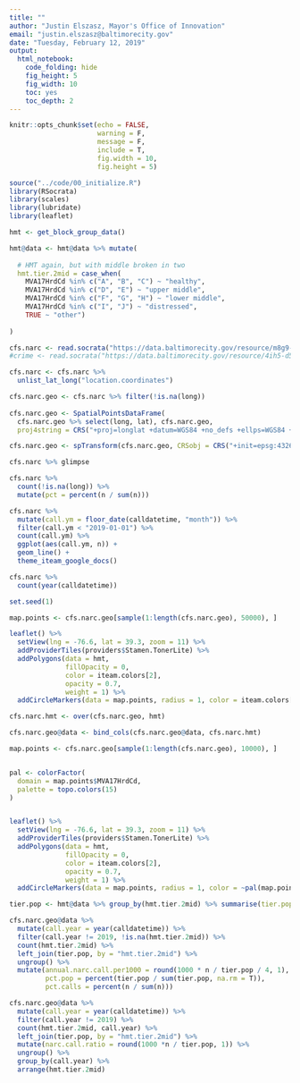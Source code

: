 ```yaml
---
title: ""
author: "Justin Elszasz, Mayor's Office of Innovation"
email: "justin.elszasz@baltimorecity.gov"
date: "Tuesday, February 12, 2019"
output:
  html_notebook:
    code_folding: hide
    fig_height: 5
    fig_width: 10
    toc: yes
    toc_depth: 2
---
```


```r
knitr::opts_chunk$set(echo = FALSE, 
                      warning = F, 
                      message = F, 
                      include = T,
                      fig.width = 10,
                      fig.height = 5)
``` 



```r
source("../code/00_initialize.R")
library(RSocrata)
library(scales)
library(lubridate)
library(leaflet)
```


```r
hmt <- get_block_group_data()

hmt@data <- hmt@data %>% mutate(
  
  # HMT again, but with middle broken in two
  hmt.tier.2mid = case_when(
    MVA17HrdCd %in% c("A", "B", "C") ~ "healthy",
    MVA17HrdCd %in% c("D", "E") ~ "upper middle",
    MVA17HrdCd %in% c("F", "G", "H") ~ "lower middle",
    MVA17HrdCd %in% c("I", "J") ~ "distressed",
    TRUE ~ "other")
  
)

cfs.narc <- read.socrata("https://data.baltimorecity.gov/resource/m8g9-abgb.json?description=NARCOTICSOutside")
#crime <- read.socrata("https://data.baltimorecity.gov/resource/4ih5-d5d5.json")
```

```r
cfs.narc <- cfs.narc %>% 
  unlist_lat_long("location.coordinates")

cfs.narc.geo <- cfs.narc %>% filter(!is.na(long))
  
cfs.narc.geo <- SpatialPointsDataFrame(
  cfs.narc.geo %>% select(long, lat), cfs.narc.geo,
  proj4string = CRS("+proj=longlat +datum=WGS84 +no_defs +ellps=WGS84 +towgs84=0,0,0"))

cfs.narc.geo <- spTransform(cfs.narc.geo, CRSobj = CRS("+init=epsg:4326 +proj=longlat +datum=WGS84 +no_defs +ellps=WGS84 +towgs84=0,0,0"))
```


```r
cfs.narc %>% glimpse
```

```r
cfs.narc %>% 
  count(!is.na(long)) %>% 
  mutate(pct = percent(n / sum(n))) 
```
```r
cfs.narc %>%
  mutate(call.ym = floor_date(calldatetime, "month")) %>%
  filter(call.ym < "2019-01-01") %>%
  count(call.ym) %>%
  ggplot(aes(call.ym, n)) +
  geom_line() +
  theme_iteam_google_docs()
```

```r
cfs.narc %>%
  count(year(calldatetime))
```




```r
set.seed(1)

map.points <- cfs.narc.geo[sample(1:length(cfs.narc.geo), 50000), ]

leaflet() %>%
  setView(lng = -76.6, lat = 39.3, zoom = 11) %>%
  addProviderTiles(providers$Stamen.TonerLite) %>%
  addPolygons(data = hmt,
              fillOpacity = 0,
              color = iteam.colors[2],
              opacity = 0.7,
              weight = 1) %>%
  addCircleMarkers(data = map.points, radius = 1, color = iteam.colors[5])

```

```r
cfs.narc.hmt <- over(cfs.narc.geo, hmt)

cfs.narc.geo@data <- bind_cols(cfs.narc.geo@data, cfs.narc.hmt)
```

```r
map.points <- cfs.narc.geo[sample(1:length(cfs.narc.geo), 10000), ]


pal <- colorFactor(
  domain = map.points$MVA17HrdCd,
  palette = topo.colors(15)
)


leaflet() %>%
  setView(lng = -76.6, lat = 39.3, zoom = 11) %>%
  addProviderTiles(providers$Stamen.TonerLite) %>%
  addPolygons(data = hmt,
              fillOpacity = 0,
              color = iteam.colors[2],
              opacity = 0.7,
              weight = 1) %>%
  addCircleMarkers(data = map.points, radius = 1, color = ~pal(map.points$MVA17HrdCd))

```

```r
tier.pop <- hmt@data %>% group_by(hmt.tier.2mid) %>% summarise(tier.pop = sum(Population.2016))

cfs.narc.geo@data %>%
  mutate(call.year = year(calldatetime)) %>%
  filter(call.year != 2019, !is.na(hmt.tier.2mid)) %>%
  count(hmt.tier.2mid) %>%
  left_join(tier.pop, by = "hmt.tier.2mid") %>%
  ungroup() %>% 
  mutate(annual.narc.call.per1000 = round(1000 * n / tier.pop / 4, 1),
         pct.pop = percent(tier.pop / sum(tier.pop, na.rm = T)),
         pct.calls = percent(n / sum(n)))
```

```r
cfs.narc.geo@data %>%
  mutate(call.year = year(calldatetime)) %>%
  filter(call.year != 2019) %>%
  count(hmt.tier.2mid, call.year) %>%
  left_join(tier.pop, by = "hmt.tier.2mid") %>%
  mutate(narc.call.ratio = round(1000 *n / tier.pop, 1)) %>%
  ungroup() %>%
  group_by(call.year) %>%
  arrange(hmt.tier.2mid)
```